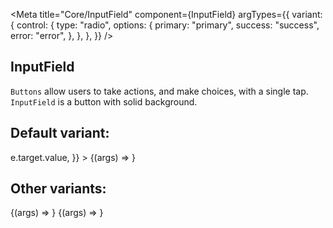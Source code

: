 

<Meta
  title="Core/InputField"
  component={InputField}
  argTypes={{
    variant: {
      control: {
        type: "radio",
        options: {
          primary: "primary",
          success: "success",
          error: "error",
        },
      },
    },
  }}
/>

## InputField

`Buttons` allow users to take actions, and make choices, with a single tap.
`InputField` is a button with solid background.

## Default variant:

<Canvas>
  <Story
    name="Primary"
    args={{
      variant: "primary",
      label: "Normal text field",
      onChange: (e) => e.target.value,
    }}
  >
    {(args) => <InputField {...args} />}
  </Story>
</Canvas>

## Other variants:

<Canvas>
  <Story name="Success" args={{ variant: "success", label: "Success" }}>
    {(args) => <InputField {...args} />}
  </Story>
  <Story name="Error" args={{ variant: "error", label: "Error" }}>
    {(args) => <InputField {...args} />}
  </Story>
</Canvas>

<ArgsTable of={InputField} />
